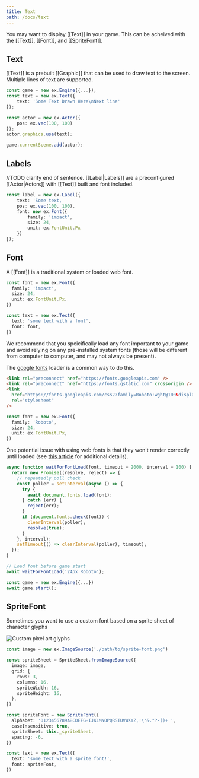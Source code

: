 ```yaml
---
title: Text
path: /docs/text
---
```


You may want to display [[Text]] in your game. This can be acheived with the [[Text]], [[Font]], and [[SpriteFont]].

## Text

[[Text]] is a prebuilt [[Graphic]] that can be used to draw text to the screen. Multiple lines of text are supported.

```typescript
const game = new ex.Engine({...});
const text = new ex.Text({
    text: 'Some Text Drawn Here\nNext line'
});

const actor = new ex.Actor({
    pos: ex.vec(100, 100)
});
actor.graphics.use(text);

game.currentScene.add(actor);
```

## Labels

//TODO clarify end of sentence.
[[Label|Labels]] are a preconfigured [[Actor|Actors]] with [[Text]] built and font included.

```typescript
const label = new ex.Label({
    text: 'Some text,
    pos: ex.vec(100, 100),
    font: new ex.Font({
        family: 'impact',
        size: 24,
        unit: ex.FontUnit.Px
    })
});
```

## Font

A [[Font]] is a traditional system or loaded web font.

```typescript
const font = new ex.Font({
  family: 'impact',
  size: 24,
  unit: ex.FontUnit.Px,
})

const text = new ex.Text({
  text: 'some text with a font',
  font: font,
})
```

We recommend that you speicifically load any font important to your game and avoid relying on any pre-installed system fonts (those will be different from computer to computer, and may not always be present).

The [google fonts](https://fonts.google.com/) loader is a common way to do this.

```html
<link rel="preconnect" href="https://fonts.googleapis.com" />
<link rel="preconnect" href="https://fonts.gstatic.com" crossorigin />
<link
  href="https://fonts.googleapis.com/css2?family=Roboto:wght@100&display=swap"
  rel="stylesheet"
/>
```

```typescript
const font = new ex.Font({
  family: 'Roboto',
  size: 24,
  unit: ex.FontUnit.Px,
})
```

One potential issue with using web fonts is that they won't render correctly until loaded (see [this article](https://erikonarheim.com/posts/dont-test-fonts/) for additional details).

```typescript
async function waitForFontLoad(font, timeout = 2000, interval = 100) {
  return new Promise((resolve, reject) => {
    // repeatedly poll check
    const poller = setInterval(async () => {
      try {
        await document.fonts.load(font);
      } catch (err) {
        reject(err);
      }
      if (document.fonts.check(font)) {
        clearInterval(poller);
        resolve(true);
      }
    }, interval);
    setTimeout(() => clearInterval(poller), timeout);
  });
}

// Load font before game start
await waitForFontLoad('24px Roboto');

const game = new ex.Engine({...})
await game.start();
```

## SpriteFont

Sometimes you want to use a custom font based on a sprite sheet of character glyphs

![Custom pixel art glyphs](/10.5-text/debug-font.png)

```typescript
const image = new ex.ImageSource('./path/to/sprite-font.png')

const spriteSheet = SpriteSheet.fromImageSource({
  image: image,
  grid: {
    rows: 3,
    columns: 16,
    spriteWidth: 16,
    spriteHeight: 16,
  },
})

const spriteFont = new SpriteFont({
  alphabet: '0123456789ABCDEFGHIJKLMNOPQRSTUVWXYZ,!\'&."?-()+ ',
  caseInsensitive: true,
  spriteSheet: this._spriteSheet,
  spacing: -6,
})

const text = new ex.Text({
  text: 'some text with a sprite font!',
  font: spriteFont,
})
```
